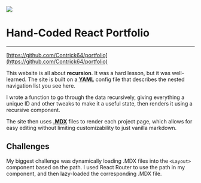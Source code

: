 
<Container fluid className='banner-img'>
  <Image src={moraceScrnsht} />
</Container>

# Hand-Coded React Portfolio
---

[https://github.com/Contrick64/portfolio](https://github.com/Contrick64/portfolio)


This website is all about **recursion**. It was a hard lesson, but it was
well-learned. The site is built on a **<abbr title="YAML Ain't Markup Language">
YAML</abbr>** config file that describes the nested navigation list you see here.

I wrote a function to go through the data recursively, giving everything
a unique ID and other tweaks to make it a useful state, then renders it
using a recursive component.

The site then uses **<abbr title="Markdown with JSX">.MDX</abbr>** files to
render each project page, which allows for easy editing without limiting
customizability to just vanilla markdown.

## Challenges

My biggest challenge was dynamically loading .MDX files into the
```<Layout>``` component based on the path. I used React Router to use the
path in my component, and then lazy-loaded the corresponding .MDX file.
